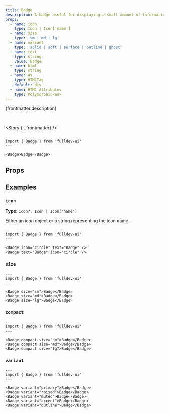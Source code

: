 ```yaml
---
title: Badge
description: A badge useful for displaying a small amount of information.
props:
  - name: icon
    type: Icon | Icon['name']
  - name: size
    type: 'sm | md | lg'
  - name: variant
    type: 'solid | soft | surface | outline | ghost'
  - name: text
    type: string
    value: Badge
  - name: html
    type: string
  - name: as
    type: HTMLTag
    default: div
  - name: HTML Attributes
    type: Polymorphic<as>
---
```



{frontmatter.description}

<br />

<Story {...frontmatter} />

```astro live
---
import { Badge } from 'fulldev-ui'
---

<Badge>Badge</Badge>
```

## Props

<PropsTable props={frontmatter.props} />

## Examples

### `icon`

**Type:** `icon?: Icon | Icon['name']`

Either an icon object or a string representing the icon name.

```astro live
---
import { Badge } from 'fulldev-ui'
---

<Badge icon="circle" text="Badge" />
<Badge text="Badge" icon="circle" />
```

### `size`

<SizeProp />

```astro live
---
import { Badge } from 'fulldev-ui'
---

<Badge size="sm">Badge</Badge>
<Badge size="md">Badge</Badge>
<Badge size="lg">Badge</Badge>
```

### `compact`

<CompactProp />

```astro live
---
import { Badge } from 'fulldev-ui'
---

<Badge compact size="sm">Badge</Badge>
<Badge compact size="md">Badge</Badge>
<Badge compact size="lg">Badge</Badge>
```

### `variant`

<VariantProp />

```astro live
---
import { Badge } from 'fulldev-ui'
---

<Badge variant="primary">Badge</Badge>
<Badge variant="raised">Badge</Badge>
<Badge variant="muted">Badge</Badge>
<Badge variant="accent">Badge</Badge>
<Badge variant="outline">Badge</Badge>
```
